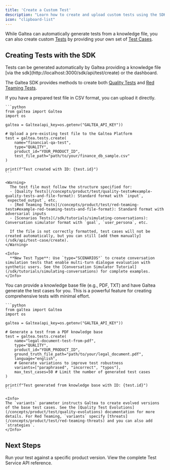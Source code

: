```yaml
---
title: 'Create a Custom Test'
description: "Learn how to create and upload custom tests using the SDK"
icon: "clipboard-list"
---
```


While Galtea can automatically generate tests from a knowledge file, you can also create custom [Tests](/concepts/product/test) by providing your own set of [Test Cases](/concepts/product/test/case).

## Creating Tests with the SDK

<Info>
  Tests can be generated automatically by Galtea providing a knowledge file [via the sdk](http://localhost:3000/sdk/api/test/create) or the dashboard.
</Info>

The Galtea SDK provides methods to create both [Quality Tests](/concepts/product/test/quality-tests) and [Red Teaming Tests](/concepts/product/test/red-teaming-tests).


<Tabs>
  <Tab title="Upload Existing Test File">
    If you have a prepared test file in CSV format, you can upload it directly.

    ```python
    from galtea import Galtea
    import os

    galtea = Galtea(api_key=os.getenv("GALTEA_API_KEY"))

    # Upload a pre-existing test file to the Galtea Platform
    test = galtea.tests.create(
        name="financial-qa-test",
        type="QUALITY",
        product_id="YOUR_PRODUCT_ID",
        test_file_path="path/to/your/finance_db_sample.csv"
    )

    print(f"Test created with ID: {test.id}")
    ```
    
    <Warning>
      The test file must follow the structure specified for:
      - [Quality Tests](/concepts/product/test/quality-tests#example-quality-tests-and-file-format): Standard format with `input`, `expected_output`, etc.
      - [Red Teaming Tests](/concepts/product/test/red-teaming-tests#example-red-teaming-tests-and-file-format): Standard format with adversarial inputs
      - [Scenarios Tests](/sdk/tutorials/simulating-conversations): Conversation simulator format with `goal`, `user_persona`, etc.
      
      If the file is not correctly formatted, test cases will not be created automatically, but you can still [add them manually](/sdk/api/test-case/create).
    </Warning>
    
    <Info>
      **New Test Type**: Use `type="SCENARIOS"` to create conversation simulation tests that enable multi-turn dialogue evaluation with synthetic users. See the [Conversation Simulator Tutorial](/sdk/tutorials/simulating-conversations) for complete examples.
    </Info>
  </Tab>

  <Tab title="Generate Test from Knowledge Base">
    You can provide a knowledge base file (e.g., PDF, TXT) and have Galtea generate the test cases for you. This is a powerful feature for creating comprehensive tests with minimal effort.

    ```python
    from galtea import Galtea
    import os

    galtea = Galtea(api_key=os.getenv("GALTEA_API_KEY"))

    # Generate a test from a PDF knowledge base
    test = galtea.tests.create(
        name="legal-document-test-from-pdf",
        type="QUALITY",
        product_id="YOUR_PRODUCT_ID",
        ground_truth_file_path="path/to/your/legal_document.pdf",
        language="english",
        # Generate variations to improve test robustness
        variants=["paraphrased", "incorrect", "typos"], 
        max_test_cases=50 # Limit the number of generated test cases
    )

    print(f"Test generated from knowledge base with ID: {test.id}")
    ```

    <Info>
    The `variants` parameter instructs Galtea to create evolved versions of the base test cases. See the [Quality Test Evolutions](/concepts/product/test/quality-evolutions) documentation for more details. For Red Teaming, `variants` specify [threats](/concepts/product/test/red-teaming-threats) and you can also add `strategies`.
    </Info>
  </Tab>
</Tabs>

## Next Steps

<CardGroup cols={2}>
  <Card title="Run Test-Based Evaluation Tasks" icon="badge-check" href="/sdk/tutorials/create-evaluation-task">
    Run your test against a specific product version.
  </Card>
  <Card title="API Reference" icon="code" href="/sdk/api/test/service">
    View the complete Test Service API reference.
  </Card>
</CardGroup>